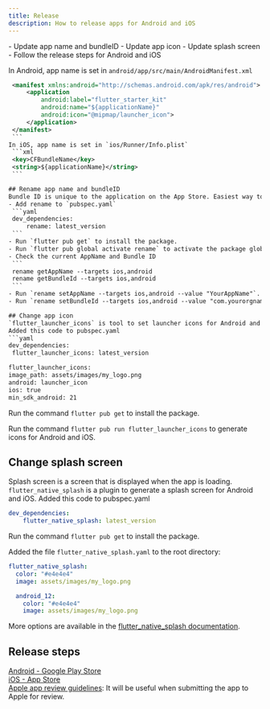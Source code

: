 ```yaml
---
title: Release
description: How to release apps for Android and iOS
---
```



<Card title="Release steps" icon="information">
    - Update app name and bundleID
    - Update app icon
    - Update splash screen
    - Follow the release steps for Android and iOS
</Card>

In Android, app name is set in `android/app/src/main/AndroidManifest.xml`
   ```xml
    <manifest xmlns:android="http://schemas.android.com/apk/res/android">
        <application
            android:label="flutter_starter_kit"
            android:name="${applicationName}"
            android:icon="@mipmap/launcher_icon">
        </application>
    </manifest>
    ```
In iOS, app name is set in `ios/Runner/Info.plist`
    ```xml
    <key>CFBundleName</key>
    <string>${applicationName}</string>
    ```

## Rename app name and bundleID
Bundle ID is unique to the application on the App Store. Easiest way to update the default bundleID is to use <a href="https://pub.dev/packages/rename" target="_blank">rename</a> tool.
- Add rename to `pubspec.yaml`
    ```yaml
    dev_dependencies:
        rename: latest_version
    ```
- Run `flutter pub get` to install the package.
- Run `flutter pub global activate rename` to activate the package globally.
- Check the current AppName and Bundle ID
    ```
    rename getAppName --targets ios,android
    rename getBundleId --targets ios,android
    ```
- Run `rename setAppName --targets ios,android --value "YourAppName"`. For iOS, this will update the `CFBundleName` in `Info.plist`. For Android, this will update the `android:label` in `AndroidManifest.xml`.
- Run `rename setBundleId --targets ios,android --value "com.yourorgname.yourappname"`. For iOS, this will update the PRODUCT_BUNDLE_IDENTIFIER. For Android, it will update the `applicationId` in app's `build.gradle`.

## Change app icon
`flutter_launcher_icons` is tool to set launcher icons for Android and iOS.
Added this code to pubspec.yaml
```yaml
dev_dependencies:
    flutter_launcher_icons: latest_version

flutter_launcher_icons:
  image_path: assets/images/my_logo.png
  android: launcher_icon
  ios: true
  min_sdk_android: 21
```
Run the command `flutter pub get` to install the package.

Run the command `flutter pub run flutter_launcher_icons` to generate icons for Android and iOS. 

## Change splash screen
Splash screen is a screen that is displayed when the app is loading. `flutter_native_splash` is a plugin to generate a splash screen for Android and iOS. 
Added this code to pubspec.yaml
```yaml
dev_dependencies:
    flutter_native_splash: latest_version
```
Run the command `flutter pub get` to install the package.

Added the file `flutter_native_splash.yaml` to the root directory:
```yaml
flutter_native_splash:
  color: "#e4e4e4"
  image: assets/images/my_logo.png

  android_12:
    color: "#e4e4e4"
    image: assets/images/my_logo.png
```

More options are available in the <a href="https://pub.dev/packages/flutter_native_splash" target="_blank" rel="noopener noreferrer">flutter_native_splash documentation</a>.

## Release steps
<a href="https://docs.flutter.dev/deployment/android" target="_blank" rel="noopener noreferrer">Android - Google Play Store</a>
<br/>
<a href="https://docs.flutter.dev/deployment/ios" target="_blank" rel="noopener noreferrer">iOS - App Store</a>
<br/>
<a href="https://developer.apple.com/app-store/review/guidelines/" target="_blank" rel="noopener noreferrer">Apple app review guidelines</a>: It will be useful when submitting the app to Apple for review.
<br/>
